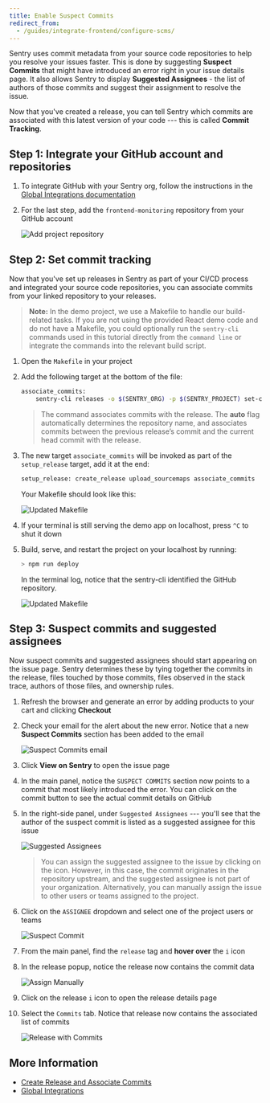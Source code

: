 ```yaml
---
title: Enable Suspect Commits
redirect_from:
  - /guides/integrate-frontend/configure-scms/
---
```


Sentry uses commit metadata from your source code repositories to help you resolve your issues faster. This is done by suggesting **Suspect Commits** that might have introduced an error right in your issue details page. It also allows Sentry to display **Suggested Assignees** - the list of authors of those commits and suggest their assignment to resolve the issue.

Now that you've created a release, you can tell Sentry which commits are associated with this latest version of your code --- this is called **Commit Tracking**.

## Step 1: Integrate your GitHub account and repositories

1. To integrate GitHub with your Sentry org, follow the instructions in the [Global Integrations documentation](/product/integrations/github/)

2. For the last step, add the `frontend-monitoring` repository from your GitHub account

   ![Add project repository](configure-scms-01.png)

## Step 2: Set commit tracking

Now that you've set up releases in Sentry as part of your CI/CD process and integrated your source code repositories, you can associate commits from your linked repository to your releases.

> **Note:** In the demo project, we use a Makefile to handle our build-related tasks. If you are not using the provided React demo code and do not have a Makefile, you could optionally run the `sentry-cli` commands used in this tutorial directly from the `command line` or integrate the commands into the relevant build script.

1. Open the `Makefile` in your project

2. Add the following target at the bottom of the file:

   ```bash
   associate_commits:
       sentry-cli releases -o $(SENTRY_ORG) -p $(SENTRY_PROJECT) set-commits --auto $(REACT_APP_RELEASE_VERSION)
   ```

   > The command associates commits with the release. The **auto** flag automatically determines the repository name, and associates commits between the previous release’s commit and the current head commit with the release.

3. The new target `associate_commits` will be invoked as part of the `setup_release` target, add it at the end:

   ```bash
   setup_release: create_release upload_sourcemaps associate_commits
   ```

   Your Makefile should look like this:

   ![Updated Makefile](configure-scms-02.png)

4. If your terminal is still serving the demo app on localhost, press `^C` to shut it down

5. Build, serve, and restart the project on your localhost by running:

   ```bash
   > npm run deploy
   ```

   In the terminal log, notice that the sentry-cli identified the GitHub repository.

   ![Updated Makefile](configure-scms-03.png)

## Step 3: Suspect commits and suggested assignees

Now suspect commits and suggested assignees should start appearing on the issue page. Sentry determines these by tying together the commits in the release, files touched by those commits, files observed in the stack trace, authors of those files, and ownership rules.

1. Refresh the browser and generate an error by adding products to your cart and clicking **Checkout**

2. Check your email for the alert about the new error. Notice that a new **Suspect Commits** section has been added to the email

   ![Suspect Commits email](configure-scms-08.png)

3. Click **View on Sentry** to open the issue page

4. In the main panel, notice the `SUSPECT COMMITS` section now points to a commit that most likely introduced the error. You can click on the commit button to see the actual commit details on GitHub

5. In the right-side panel, under `Suggested Assignees` --- you'll see that the author of the suspect commit is listed as a suggested assignee for this issue

   ![Suggested Assignees](configure-scms-04.png)

   > You can assign the suggested assignee to the issue by clicking on the icon. However, in this case, the commit originates in the repository upstream, and the suggested assignee is not part of your organization.
   > Alternatively, you can manually assign the issue to other users or teams assigned to the project.

6. Click on the `ASSIGNEE` dropdown and select one of the project users or teams

   ![Suspect Commit](configure-scms-05.png)

7. From the main panel, find the `release` tag and **hover over** the `i` icon

8. In the release popup, notice the release now contains the commit data

   ![Assign Manually](configure-scms-06.png)

9. Click on the release `i` icon to open the release details page

10. Select the `Commits` tab. Notice that release now contains the associated list of commits

    ![Release with Commits](integrate-frontend/configure-scms-07.png)

## More Information

- [Create Release and Associate Commits](/product/releases/#create-release)
- [Global Integrations](/product/integrations/)
